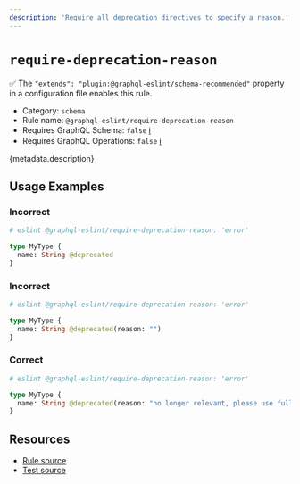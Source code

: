 ```yaml
---
description: 'Require all deprecation directives to specify a reason.'
---
```


# `require-deprecation-reason`

✅ The `"extends": "plugin:@graphql-eslint/schema-recommended"` property in a configuration file
enables this rule.

- Category: `schema`
- Rule name: `@graphql-eslint/require-deprecation-reason`
- Requires GraphQL Schema: `false`
  [ℹ️](/docs/getting-started#extended-linting-rules-with-graphql-schema)
- Requires GraphQL Operations: `false`
  [ℹ️](/docs/getting-started#extended-linting-rules-with-siblings-operations)

{metadata.description}

## Usage Examples

### Incorrect

```graphql
# eslint @graphql-eslint/require-deprecation-reason: 'error'

type MyType {
  name: String @deprecated
}
```

### Incorrect

```graphql
# eslint @graphql-eslint/require-deprecation-reason: 'error'

type MyType {
  name: String @deprecated(reason: "")
}
```

### Correct

```graphql
# eslint @graphql-eslint/require-deprecation-reason: 'error'

type MyType {
  name: String @deprecated(reason: "no longer relevant, please use fullName field")
}
```

## Resources

- [Rule source](https://github.com/dimaMachina/graphql-eslint/tree/master/packages/plugin/src/rules/require-deprecation-reason.ts)
- [Test source](https://github.com/dimaMachina/graphql-eslint/tree/master/packages/plugin/__tests__/require-deprecation-reason.spec.ts)

